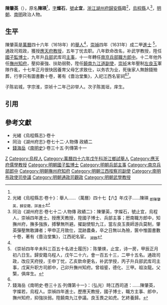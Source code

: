 '''陳肇英'''（{{bd|16世紀||1645年}}），原名'''陳瑛'''<ref name=jr/>，[[表字|字]]'''燦石'''，[[號|號]]'''止宜'''，[[浙江等處承宣布政使司|浙江]][[湖州府|湖州府]][[歸安縣|歸安縣]]籍<ref name=jr>光緒《烏程縣志·卷十》：舉人……（萬曆）四十七【六】年戊子……陳瑛 <sub>即陳肇英，歸安籍，詳進士</sub></ref>，[[烏程縣|烏程縣]]人<ref name=djs>同治《湖州府志·卷七十二·人物傳 政績二》：陳肇英，字燦石，號止宜，烏程人，崇禎四年進士。授應天教授，陞國子博士、兵部主事；厯南職方郎中，知撫州府，撫多強族，搏擊無所避。擢副使駐九江，當左良玉喪師游兵莫制，肇英彈壓無敢譁者；甲申正月致仕，混跡農桑，卒之日無以為殮，篋中惟圖書數十卷，著有《嗇治堂集》，江西祀名宦。 <sub>湖錄</sub></ref>，[[明朝|明朝]]、[[南明|南明]]政治人物。

==生平==
陳肇英是[[萬曆|萬曆]]四十六年（1618年）的[[舉人|舉人]]<ref name=jr/>，[[崇禎|崇禎]]四年（1631年）成二甲[[進士|進士]] <ref>《崇祯四年辛未科三百五十名进士履历》：陈肇煐，止宜，诗一房，甲辰正月初八日生。歸安籍乌程人，戊午二十六，會一百五十三，二甲十五名。通政司政，改应天府授，壬申丁忧，乙亥欽命更名，补武学授，丙子升兵部武库司主事，戊寅升职方司郎中，己卯升撫州知府。曾祖䤰，德化、三甲。祖汝龍。父檠，俱庠生。</ref>，通政司观政，獲授[[應天府_(明朝)|應天府]][[教授_(官名)|教授]]，五年丁忧去职。八年欽命改名，补武学教授，陞任[[國子監|國子監]][[博士_(官職)|博士]]，九年升[[兵部|兵部]]武库司[[主事|主事]]，十一年轉任[[南京六部|南京兵部]][[職方司|職方]][[郎中_(官職)|郎中]]。十二年他外任[[撫州府|撫州]][[知府|知府]]，壓抑豪強、扶助弱勢，陞任[[饒南九江道|饒南九江道]][[副使|副使]]，[[崇祯|崇祯]]末年壓制[[左良玉|左良玉]]軍隊作亂，十七年正月很快因養育父母乞求致仕，以务农为业，死後家人無餘錢殮葬，行李只有圖書數十卷，著有《嗇治堂集》，入祀江西名宦祠<ref name=djs/><ref>錢海岳《南明史·卷三十五·列傳第十一》：（弘光）時江西司道：……陳肇英，字燦若，烏程人。崇禎四年進士。歷應天教授，國子博士，職方主事、郎中，撫州知府，抑強扶弱。陞饒南九江參議。良玉畏之如虎。乞終養歸。</ref>。

子陈岩城，字宗淮，崇祯十二年己卯举人。次子陈嵩垣，庠生。

==引用==
{{reflist}}

==參考文獻==
*光緒《烏程縣志》·卷十
*同治《湖州府志》·卷七十二·人物傳 政績二
*[[錢海岳|錢海岳]]《[[南明史_(錢海岳)|南明史]]》·卷三十五·列傳第十一

{{start box}}
{{s-off}}
{{s-before|[[蔡邦俊|蔡邦俊]]}}
{{s-title|明朝撫州府知府|1639年－崇禎年間}}
{{s-after|[[周爰謀|周爰謀]]}}
{{end box}}

{{崇禎四年辛未科殿試金榜}}

[[Category:陈姓|Z]]
[[Category:烏程人|Category:烏程人]]
[[Category:萬曆四十六年戊午科浙江鄉試舉人|Category:萬曆四十六年戊午科浙江鄉試舉人]]
[[Category:應天府儒學教授|Category:應天府儒學教授]]
[[Category:明朝國子監博士|Category:明朝國子監博士]]
[[Category:明朝兵部主事|Category:明朝兵部主事]]
[[Category:南京兵部郎中|Category:南京兵部郎中]]
[[Category:明朝撫州府知府|Category:明朝撫州府知府]]
[[Category:明朝江西按察司副使|Category:明朝江西按察司副使]]
[[Category:南明布政使司參議|Category:南明布政使司參議]]
[[Category:明朝通政司觀政|Category:明朝通政司觀政]]
[[Category:明朝武學教授|Category:明朝武學教授]]